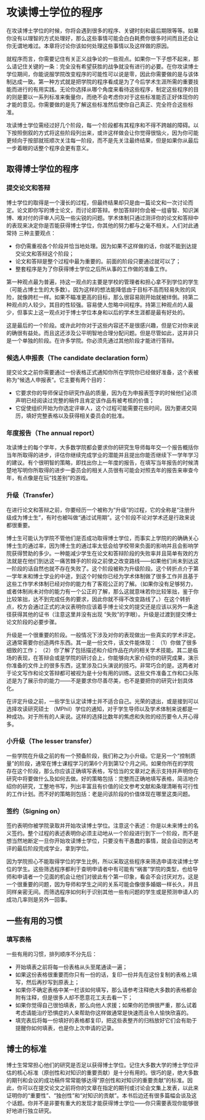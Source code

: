 # 攻读博士学位的程序

在攻读博士学位的时候，你将会遇到很多的程序、关键时刻和最后期限等等。如果你没有以理智的方式处理好，那么这些事情可能会白白耗费你很多时间而且还会让你无谓地难过。本章将讨论你该如何处理这些事情以及这样做的原因。

就程序而言，你需要记住有关正义战争论的一些观点。如果你一下子想不起来，那么请记住关键的一条：完全没有希望获胜的战争就没有进行的必要。在你攻读博士学位期间，你能说服学院改变程序的可能性可以说是零，因此你需要做的是与该体制达成一致。第一种方式就是把学院的程序看成是为了今后学术生涯所需的重要技能而进行的有用实践。无论你选择从哪个角度来看待这些程序，制定这些程序的目的则是要以一系列标准来衡量你，而绝不会考虑你对于这些标准能否正好体现你的才能的意见。你需要做的是先了解这些标准然后使你自己真正、完全符合这些标准。

攻读博士学位需经过好几个阶段，每一个阶段都有其程序和不得不跨越的障碍。以下按照倒叙的方式将这些阶段列出来，或许这样做会让你觉得很恼火，因为你可能更倾向于按部就班顺次关注每一阶段，而不是先关注最终结果，但是如果你从最后一步着眼的话整个程序会更有意义。

## 取得博士学位的程序

### 提交论文和答辩

博士学位的取得是一个漫长的过程，但最终结果却只是由一篇论文和一次讨论而定。论文即你写的博士论文，而讨论即答辩。参加答辩时你会被一组睿智、知识渊博、难对付的评审人问及一些尖锐的问题。学术体制只通过测评你的论文和答辩中的表现来决定你是否能获得博士学位，你其他的努力都与之毫不相关。人们对此通常持
三种主要观点：

* 你仍需重视各个阶段并恰当地处理。因为如果不这样做的话，你就不能到达提交论文和答辩这个阶段；
* 论文和答辩是整个过程中最为重要的。前面的阶段只要通过就可以了；
* 整套程序是为了你获得博士学位之后所从事的工作做的准备工作。

第一种观点最为普遍，持这一观点的主要是学校的管理者和担心拿不到学位的学生（可能占博士生的大多数）。因为这样的想法能降低由于目标不高而轻易失败的风险，就像跨栏一样。如果不瞄准更高的目标，那么很容易刚开始就被绊倒。持第二种观点的人较少。其目的性较强。容易使人忽略中间程序。持第三种观点的人最少，但事实上这一观点对于博士学位本身和以后的学术生涯都是最有好处的。

这是最后的一个阶段。或许此时你对于这些内容还不是很感兴趣，但是它对你来说的确很有益处。而且这还涉及公平明智地合理分配问题。但是尽管如此，这并非只是一个单独的阶段。在许多学院。你必须先通过其他阶段才能进行答辩。

### 候选人申报表（The candidate declaration form）

提交论文之前你需要通过一份表格正式通知你所在学院你已经做好准备，这个表被称为“候选人申报表”。它主要有两个目的：

* 它要求你的导师保证你研究作品的质量，因为在为申报表签字的时候他们必须声明已经阅读过完整的稿件且肯定该作品有被考核的价值；
* 它促使组织开始为你选定评审人，这个过程可能需要花些时间，因为要递交简历，填好完整表格以及获得相关委员会的批准。

### 年度报告（The annual report）

攻读博士的每个学年，大多数学院都会要求你的研究生导师每年交一个报告概括你当年所取得的进步，评估你继续完成学业的潜能并且提出你能否继续下一学年学习的建议。有个很明智的策略，即找出你上一年度的报告，在填写当年报告的时候清楚地写明你所取得的进步一委员会的相关人员很有可能会对照去年的报告来审查今年，有点像是在玩“找差别”的游戏。

### 升级（Transfer）

在进行论文和答辩之前，你要经历一个被称为“升级”的过程，它的全称是“注册升级成为博士生”，有时也被叫做“通过试用期”。这个阶段不论对学术还是行政来说都很重要。

博士生可能认为学院不管他们是否成功取得博士学位，而事实上学院的的确确关心博士生的通过率，因为博士生的通过率太低会给学校带来负面的影响并且会影响学院获得赞助的多少。一种能减少学生在论文和答辩阶段的失败率并且简单有效的方法就是在他们到达这一痛苦棘手的阶段之前使之改变路线——如果他们尚未到达这一阶段的话自然也就不存在失败了。这个阶段被称为升级阶段。这个转折点介于第一学年末和博士学业的中途，到这个时候你已经为学术体制做了很多工作并且基于这些工作学术体制已经对你的能力有了客观公正的了解。（如果你没有足够努力，或者体制尚未对你的能力有一个公正的了解，那么这就意味若你比较笨拙，鉴于你比较笨拙，达不到完成任务的要求，因此你就不得不改变路线了。）在这个转折点，校方会通过正式的决议表明你应该着手博士论文的提交还是应该以另外一条途径获得其他的证书（注意这里并没有出现 “失败”的字眼）。升级是过渡到提交博士论文阶段的必要步骤。

升级是一个很重要的阶段。一般情况下涉及对你的表现做出一些真实的学术评定。这通常需要你创造两件东西。其一是一份文件，该文件能体现： （1）你做了很多细致的工作； （2）你了解了包括描述和介绍作品在内的相关学术技能。其二是临场的表现，在答辩会或是学院的研讨会上，你能够向大家介绍你的研究成果，演示你准备的文件上的很多东西，这里涉及口头演说的技巧。非常巧合的是。这两者对于论文写作和论文答辩都可被视为是十分有用的训练。这些文件准备工作和口头陈述是为了展示你的能力——不是要求你尽善尽美，也不是要把你的研究计划具体化。

在评定升级之前，一些学生认定读博士并不适合自己。光荣的退出，或是接到可以选择攻读研究硕士 （MPhil）学位的通知，对于学生导师以及学术体制来说都是一种成功。对于所有的人来说。这样的选择比数年的焦虑和失败的经历要令人开心得多。

### 小升级（The lesser transfer）

一些学院在升级之前的有一个预备阶段，我们称之为小升级。它是另一个“控制质量”的阶段，通常在博士课程学习的第6个月到第12个月之间。如果你所在的学院存在这个阶段，那么你应该正确填写表格，写恰当的文章对之表示支持并声明你在研究中将要做什么及如何去做。好的策略包括：完整而正确地填写表格，简洁地介绍你的研究，工整地书写，列出丰富且有价值的论文参考文献和条理清晰有可行性的工作计划。而不好的策略则包括：老是问该阶段的价值体现在哪里这类问题。

### 签约（Signing on）

签约表明你被学院录取并开始攻读博士学位。注意这个表述：你是以未来博士的名义签约。整个过程的表述表明你必须主动地从一个阶段进行到下一个阶段，而不是想当然地断定一旦你开始攻读博士学位，只要没有干愚蠢的事情，就会自动到达考评的最后阶段完成学业，拿到学位。

因为学院担心不能取得学位的学生比例，所以采取这些程序来筛选申请攻读博士学位的学生。这些筛选程序都利于查明申请者中有可能有“祸害”学院的类型，也给导师和申请者一个见面的机会让他们对彼此有个第一印象，看会不会讨厌对方。这是一个很重要的问题，因为导师和学生之间的关系可能会像很多婚姻一样长久，并且同样亲密无间。而筛选程序如何利于识别其他一些有问题的学生或是预测申请人的成功几率则是另外一回事。

## 一些有用的习惯

### 填写表格

一些有用的习惯，排列顺序不分先后：

* 开始填表之前将每一份表格从头至尾通读一遍；
* 如果这份表格很重要而你只有一份的话，复印一份并先在这份复制的表格上填写，然后再抄写到原表上；
* 如果你不确定表格中某一栏该如何填写，那么请参考注释绝大多数的表格都会附有注释，但是很多人却不愿意花工夫去看一下；
* 如果你觉得自己很怕填表，那么向他人求援；如果你的恐惧很严重，那么试着考虑请能治疗恐惧症的人来帮助你这样做通常是快速而且令人愉快欣喜的。
* 填完表后将每一份填好的表格都复印，把这些表整齐的归档放好它们会有助于提醒你如何填表，也是你上次申请的记录。

## 博士的标准

博士生常常担心他们的研究是否足以获得博士学位。记住大多数大学的博士学位评估的核心标准（原创性和对知识的重要贡献）是十分有用的。很巧的是，绝大多数的期刊和会议的成功稿件常常能够达得“原创性和对知识的重要贡献”的标准。因此，你可以在提交论文之前将你的文章在指定的期刊或讨论会文集上发表，以此来证明你的“重要性”、“独创性”和“对知识的贡献”。本书后边还有很多篇幅会谈及这个话题。你并不是非要有重大的发现才能获得博士学位——你只需要表现你能够很好地进行独立研究。
